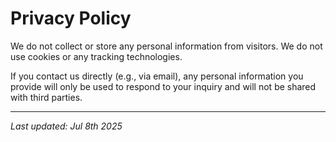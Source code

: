# Privacy Policy

We do not collect or store any personal information from visitors.
We do not use cookies or any tracking technologies.

If you contact us directly (e.g., via email), any personal information you provide will only be used to respond to your inquiry and will not be shared with third parties.

---

_Last updated: Jul 8th 2025_